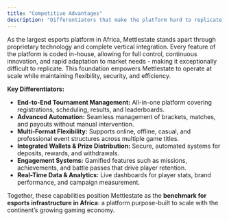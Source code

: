 ```yaml
---
title: "Competitive Advantages"
description: "Differentiators that make the platform hard to replicate."
---
```


As the largest esports platform in Africa, Mettlestate stands apart through proprietary technology and complete vertical integration. Every feature of the platform is coded in-house, allowing for full control, continuous innovation, and rapid adaptation to market needs - making it exceptionally difficult to replicate. This foundation empowers Mettlestate to operate at scale while maintaining flexibility, security, and efficiency.

**Key Differentiators:**

- **End-to-End Tournament Management:** All-in-one platform covering registrations, scheduling, results, and leaderboards.
- **Advanced Automation:** Seamless management of brackets, matches, and payouts without manual intervention.
- **Multi-Format Flexibility:** Supports online, offline, casual, and professional event structures across multiple game titles.
- **Integrated Wallets & Prize Distribution:** Secure, automated systems for deposits, rewards, and withdrawals.
- **Engagement Systems:** Gamified features such as missions, achievements, and battle passes that drive player retention.
- **Real-Time Data & Analytics:** Live dashboards for player stats, brand performance, and campaign measurement.

Together, these capabilities position Mettlestate as the **benchmark for esports infrastructure in Africa**: a platform purpose-built to scale with the continent’s growing gaming economy.